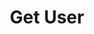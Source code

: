 ---
title: Get User
openapi: post /user
description: Retrieve details on a user, denoted as a "customer_id" ("organization_supplied_user_id" in the API responses)
---